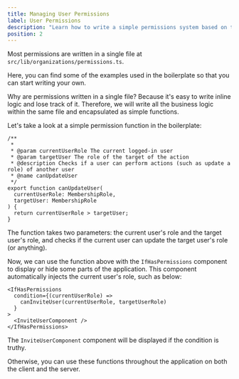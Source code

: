 ```yaml
---
title: Managing User Permissions
label: User Permissions
description: "Learn how to write a simple permissions system based on the users' role in your Makerkit applications"
position: 2
---
```


Most permissions are written in a single file at `src/lib/organizations/permissions.ts`.

Here, you can find some of the examples used in the boilerplate so that you can start writing your own.

Why are permissions written in a single file? Because it's easy to write inline logic and lose track of it. Therefore, we will write all the business logic within the same file and encapsulated as simple functions.

Let's take a look at a simple permission function in the boilerplate:

```tsx title="src/lib/organizations/permissions.ts"
/**
 *
 * @param currentUserRole The current logged-in user
 * @param targetUser The role of the target of the action
 * @description Checks if a user can perform actions (such as update a role) of another user
 * @name canUpdateUser
 */
export function canUpdateUser(
  currentUserRole: MembershipRole,
  targetUser: MembershipRole
) {
  return currentUserRole > targetUser;
}
```

The function takes two parameters: the current user's role and the target user's role, and checks if the current user can update the target user's role (or anything).

Now, we can use the function above with the `IfHasPermissions` component to display or hide some parts of the application. This component automatically injects the current user's role, such as below:

```tsx
<IfHasPermissions
  condition={(currentUserRole) =>
    canInviteUser(currentUserRole, targetUserRole)
  }
>
  <InviteUserComponent />
</IfHasPermissions>
```

The `InviteUserComponent` component will be displayed if the condition is truthy.

Otherwise, you can use these functions throughout the application on both the client and the server.

